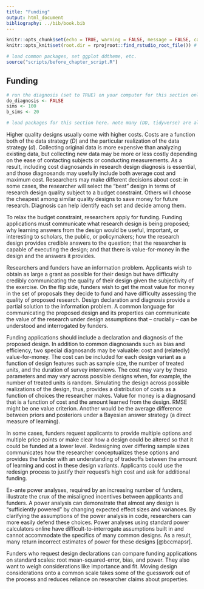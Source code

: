 ```yaml
---
title: "Funding"
output: html_document
bibliography: ../bib/book.bib 
---
```


<!-- note do_bookdown is set in index.rmd, so we know if you're running just this .Rmd or compiling the book-->
```r
knitr::opts_chunk$set(echo = TRUE, warning = FALSE, message = FALSE, cache = FALSE)
knitr::opts_knit$set(root.dir = rprojroot::find_rstudio_root_file()) # files are all relative to RStudio project home
```

```r
# load common packages, set ggplot ddtheme, etc.
source("scripts/before_chapter_script.R")
```

<!-- start post here, do not edit above -->

## Funding

<!-- make sure to rename the section title below -->

```r
# run the diagnosis (set to TRUE) on your computer for this section only before pushing to Github. no diagnosis will ever take place on github.
do_diagnosis <- FALSE
sims <- 100
b_sims <- 20
```

```r
# load packages for this section here. note many (DD, tidyverse) are already available, see scripts/package-list.R
```

<!-- point 1 -->
Higher quality designs usually come with higher costs. Costs are a function both of the data strategy ($D$) and the particular realization of the data strategy ($d$). Collecting original data is more expensive than analyzing existing data, but collecting new data may be more or less costly depending on the ease of contacting subjects or conducting measurements. As a result, including cost diagnosands in research design diagnosis is essential, and those diagnosands may usefully include both average cost and maximum cost. Researchers may make different decisions about cost: in some cases, the researcher will select the "best" design in terms of research design quality subject to a budget constraint. Others will choose the cheapest among similar quality designs to save money for future research. Diagnosis can help identify each set and decide among them.

To relax the budget constraint, researchers apply for funding. Funding applications must communicate what research design is being proposed; why learning answers from the design would be useful, important, or interesting to scholars, the public, or policymakers; how the research design provides credible answers to the question; that the researcher is capable of executing the design; and that there is value-for-money in the design and the answers it provides. 

Researchers and funders have an information problem. Applicants wish to obtain as large a grant as possible for their design but have difficulty credibly communicating the quality of their design given the subjectivity of the exercise. On the flip side, funders wish to get the most value for money in the set of proposals they decide to fund and have difficulty assessing the quality of proposed research. Design declaration and diagnosis provide a partial solution to the information problem. A common language for communicating the proposed design and its properties can communicate the value of the research under design assumptions that -- crucially -- can be understood and interrogated by funders. 

Funding applications should include a declaration and diagnosis of the proposed design. In addition to common diagnosands such as bias and efficiency, two special diagnosands may be valuable: cost and (relatedly) value-for-money. The cost can be included for each design variant as a function of design features such as sample size, the number of treated units, and the duration of survey interviews. The cost may vary by these parameters and may vary across possible designs when, for example, the number of treated units is random. Simulating the design across possible realizations of the design, thus, provides a distribution of costs as a function of choices the researcher makes. Value for money is a diagnosand that is a function of cost and the amount learned from the design. RMSE might be one value criterion. Another would be the average difference between priors and posteriors under a Bayesian answer strategy (a direct measure of learning). 

In some cases, funders request applicants to provide multiple options and multiple price points or make clear how a design could be altered so that it could be funded at a lower level. Redesigning over differing sample sizes communicates how the researcher conceptualizes these options and provides the funder with an understanding of tradeoffs between the amount of learning and cost in these design variants. Applicants could use the redesign process to justify their request's high cost and ask for additional funding.

Ex-ante power analyses, required by an increasing number of funders, illustrate the crux of the misaligned incentives between applicants and funders. A power analysis can demonstrate that almost any design is "sufficiently powered" by changing expected effect sizes and variances. By clarifying the assumptions of the power analysis in code, researchers can more easily defend these choices. Power analyses using standard power calculators online have difficult-to-interrogate assumptions built in and cannot accommodate the specifics of many common designs. As a result, many return incorrect estimates of power for these designs [@bccmapsr].

Funders who request design declarations can compare funding applications on standard scales: root mean-squared-error, bias, and power. They also want to weigh considerations like importance and fit. Moving design considerations onto a common scale takes some of the guesswork out of the process and reduces reliance on researcher claims about properties.

<!-- -- funders often request power analysis, but these are typically described in words and thus the assumptions behind them cannot be interrogated fully. (a) not in code, so not specific; (b) user power calculators that are wrong (cite paper); (c) do not provide the details funders need to verify whether they agree with the assumptions.  -->

<!-- -- for funders, providing MIDA declared in code allows them to change the parameters of the design and test how the properties of the design change with beliefs about the world in M or data strategy parameters in D such as sample size, rather than having to rely on claims by applicants -->

<!-- -- often funders require regular reporting on changes in plan -- MIDA and design declaration provides a way to communicate (a) what those changes are and (b) how they change the values of diagnosands.  -->

<!-- -- value for money as a diagnosand (cost of each design as a function of design parameters) -->

<!-- -- allows funders to compare on a common scale (the same set of diagnosands) funding proposals -- often trying to evaluate "quality" but hard to do that with narrative proposals -->

<!-- ### References -->


